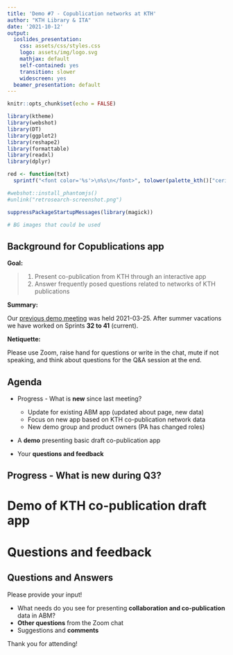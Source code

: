```yaml
---
title: 'Demo #7 - Copublication networks at KTH'
author: "KTH Library & ITA"
date: '2021-10-12'
output:
  ioslides_presentation:
    css: assets/css/styles.css
    logo: assets/img/logo.svg
    mathjax: default
    self-contained: yes
    transition: slower
    widescreen: yes
  beamer_presentation: default
---
```

  
```r
knitr::opts_chunk$set(echo = FALSE)

library(ktheme)
library(webshot)
library(DT)
library(ggplot2)
library(reshape2)
library(formattable)
library(readxl)
library(dplyr)

red <- function(txt) 
  sprintf("<font color='%s'>\n%s\n</font>", tolower(palette_kth()["cerise"]), txt)

#webshot::install_phantomjs()
#unlink("retrosearch-screenshot.png")

suppressPackageStartupMessages(library(magick))

# BG images that could be used

```

## Background for Copublications app

**Goal:** 

> 1. Present co-publication from KTH through an interactive app
> 2. Answer frequently posed questions related to networks of KTH publications

**Summary:**

Our [previous demo meeting](https://KTH-Library.github.io/demo-6) was held 2021-03-25. After summer vacations we have worked on Sprints **32 to 41** (current).

**Netiquette:**

Please use Zoom, raise hand for questions or write in the chat, mute if not speaking, and think about questions for the Q&A session at the end.

## Agenda {data-background=assets/bg/kth-6.png data-background-size=cover}

- Progress - What is **new** since last meeting?

  - Update for existing ABM app (updated about page, new data)
  - Focus on new app based on KTH co-publication network data
  - New demo group and product owners (PA has changed roles)

- A **demo** presenting basic draft co-publication app

- Your **questions and feedback**

## Progress - What is new during Q3? {data-background=assets/bg/plant.png data-background-size=cover}


# Demo of KTH co-publication draft app


# Questions and feedback

## Questions and Answers

Please provide your input!

- What needs do you see for presenting **collaboration and co-publication** data in ABM?
- **Other questions** from the Zoom chat
- Suggestions and **comments**

Thank you for attending!

